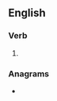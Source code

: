 ==English==

===Verb===
{{head|en|present participle}}

# {{present participle of|call out|lang=en|nocat=1}}

===Anagrams===
* {{anagrams|en|allocuting}}